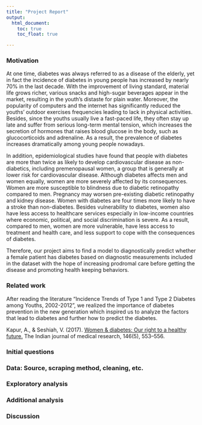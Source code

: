 ```yaml
---
title: "Project Report"
output: 
  html_document:
    toc: true
    toc_float: true

---
```


### Motivation 

At one time, diabetes was always referred to as a disease of the elderly, yet in fact the incidence of diabetes in young people has increased by nearly 70% in the last decade. With the improvement of living standard, material life grows richer, various snacks and high-sugar beverages appear in the market, resulting in the youth’s distaste for plain water. Moreover, the popularity of computers and the internet has significantly reduced the youths’ outdoor exercises frequencies leading to lack in physical activities. Besides, since the youths usually live a fast-paced life, they often stay up late and suffer from serious long-term mental tension, which increases the secretion of hormones that raises blood glucose in the body, such as glucocorticoids and adrenaline. As a result, the prevalence of diabetes increases dramatically among young people nowadays.   

In addition, epidemiological studies have found that people with diabetes are more than twice as likely to develop cardiovascular disease as non-diabetics, including premenopausal women, a group that is generally at lower risk for cardiovascular disease. Although diabetes affects men and women equally, women are more severely affected by its consequences. Women are more susceptible to blindness due to diabetic retinopathy compared to men. Pregnancy may worsen pre-existing diabetic retinopathy and kidney disease. Women with diabetes are four times more likely to have a stroke than non-diabetes. Besides vulnerability to diabetes, women also have less access to healthcare services especially in low-income countries where economic, political, and social discrimination is severe. As a result, compared to men, women are more vulnerable, have less access to treatment and health care, and less support to cope with the consequences of diabetes.  

Therefore, our project aims to find a model to diagnostically predict whether a female patient has diabetes based on diagnostic measurements included in the dataset with the hope of increasing prodromal care before getting the disease and promoting health keeping behaviors.


### Related work 

After reading the literature “Incidence Trends of Type 1 and Type 2 Diabetes among Youths, 2002-2012”, we realized the importance of diabetes prevention in the new generation which inspired us to analyze the factors that lead to diabetes and further how to predict the diabetes.  


Kapur, A., & Seshiah, V. (2017). [Women & diabetes: Our right to a healthy future.](https://www.ncbi.nlm.nih.gov/pmc/articles/PMC5861464/) The Indian journal of medical research, 146(5), 553–556. 


### Initial questions 

### Data: Source, scraping method, cleaning, etc.

### Exploratory analysis

### Additional analysis

### Discussion